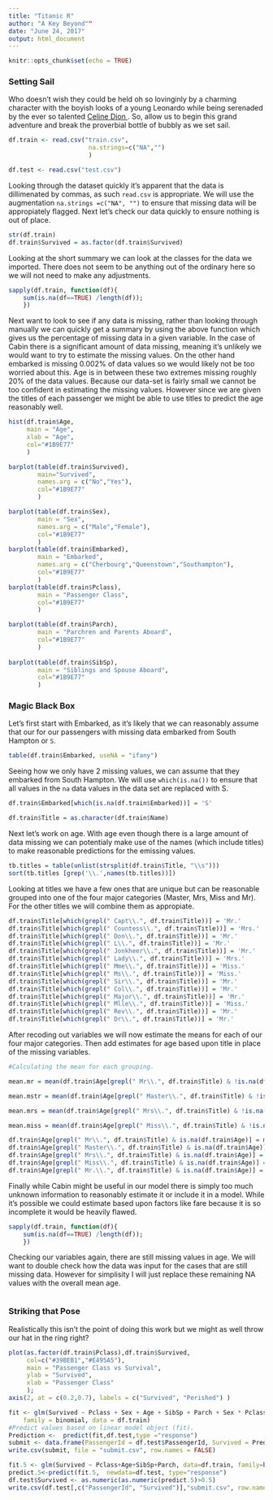 ```yaml
---
title: "Titanic R"
author: "A Key Beyond""
date: "June 24, 2017"
output: html_document
---
```


```r
knitr::opts_chunk$set(echo = TRUE)
```

### Setting Sail



Who doesn't wish they could be held oh so lovinginly by a charming character with the boyish looks of a young Leonardo while being serenaded by the ever so talented 
<a href="https://www.youtube.com/watch?v=DNyKDI9pn0Q
" target="_blank">Celine Dion </a>. So, allow us to begin this grand adventure and break the proverbial  bottle of bubbly as we set sail. 

```r
df.train <- read.csv("train.csv",
                      na.strings=c("NA","") 
                      )

df.test <- read.csv("test.csv")
```

Looking through the dataset quickly it's apparent that the data is dillimenated by commas, as such `read.csv` is appropriate. We will use the augmentation `na.strings =c("NA", "")` to ensure that missing data will be appropiately flagged. Next let's check our data quickly to ensure nothing is out of place.

```r
str(df.train)
df.train$Survived = as.factor(df.train$Survived)
```
Looking at the short summary we can look at the classes for the data we imported. There does not seem to be anything out of the ordinary here so we will not need to make any adjustments.

```r
sapply(df.train, function(df){
    sum(is.na(df==TRUE) /length(df));
    })
```
Next want to look to see if any data is missing, rather than looking through manually we can quickly get a summary by using the above function which gives us the percentage of missing data in a given variable. In the case of Cabin there is a significant amount of data missing, meaning it's unlikely we would want to try to estimate the missing values. On the other hand embarked is missing 0.002% of data values so we would likely not be too worried about this. Age is in between these two extremes missing roughly 20% of the data values. Because our data-set is fairly small we cannot be too confident in estimating the missing values. However since we are given the titles of each passenger we might be able to use titles to predict the age reasonably well.


```r

hist(df.train$Age, 
     main = "Age",
     xlab = "Age",
     col="#1B9E77"
     )

barplot(table(df.train$Survived),
        main="Survived",
        names.arg = c("No","Yes"),
        col="#1B9E77"
        )

barplot(table(df.train$Sex),
        main = "Sex",
        names.arg = c("Male","Female"),
        col="#1B9E77"
        )
barplot(table(df.train$Embarked),
        main = "Embarked",
        names.arg = c("Cherbourg","Queenstown","Southampton"),
        col="#1B9E77"
        )
barplot(table(df.train$Pclass),
        main = "Passenger Class",
        col="#1B9E77"
        )

barplot(table(df.train$Parch),
        main = "Parchren and Parents Aboard",
        col="#1B9E77"
        )
        
barplot(table(df.train$SibSp),
        main = "Siblings and Spouse Aboard",
        col="#1B9E77"
        )
```



### Magic Black Box

Let's first start with Embarked, as it's likely that we can reasonably assume that our for our passengers with missing data embarked from South Hampton or `S`. 

```r
table(df.train$Embarked, useNA = "ifany")
```
Seeing how we only have 2 missing values, we can assume that they embarked from South Hampton. We will use `which(is.na())` to ensure that all values in the `na` data values in the data set are replaced with S.

```r
df.train$Embarked[which(is.na(df.train$Embarked))] = 'S'
```

```r
df.train$Title = as.character(df.train$Name)
```

Next let's work on age. With age even though there is a large amount of data missing we can potentialy make use of the names (which include titles) to make reasonable predictions for the emissing values. 

```r

tb.titles = table(unlist(strsplit(df.train$Title, "\\s")))
sort(tb.titles [grep('\\.',names(tb.titles))])
```
Looking at titles we have a few ones that are unique but can be reasonable grouped into one of the four major categories (Master, Mrs, Miss and Mr). For the other titles we will combine them as appropiate. 

```r
df.train$Title[which(grepl(" Capt\\.", df.train$Title))] = 'Mr.' 
df.train$Title[which(grepl(" Countess\\.", df.train$Title))] = 'Mrs.'
df.train$Title[which(grepl(" Don\\.", df.train$Title))] = 'Mr.'
df.train$Title[which(grepl(" L\\.", df.train$Title))] = 'Mr.'
df.train$Title[which(grepl(" Jonkheer\\.", df.train$Title))] = 'Mr.'
df.train$Title[which(grepl(" Lady\\.", df.train$Title))] = 'Mrs.'
df.train$Title[which(grepl(" Mme\\.", df.train$Title))] = 'Miss.'
df.train$Title[which(grepl(" Ms\\.", df.train$Title))] = 'Miss.'
df.train$Title[which(grepl(" Sir\\.", df.train$Title))] = 'Mr.'
df.train$Title[which(grepl(" Col\\.", df.train$Title))] = 'Mr.'
df.train$Title[which(grepl(" Major\\.", df.train$Title))] = 'Mr.'
df.train$Title[which(grepl(" Mlle\\.", df.train$Title))] = 'Miss.'
df.train$Title[which(grepl(" Rev\\.", df.train$Title))] = 'Mr.'
df.train$Title[which(grepl(" Dr\\.", df.train$Title))] = 'Mr.'

```

After recoding out variables we will now estimate the means for each of our four major categories. Then add estimates for age based upon title in place of the missing variables. 

```r
#Calculating the mean for each grouping. 

mean.mr = mean(df.train$Age[grepl(" Mr\\.", df.train$Title) & !is.na(df.train$Age)])

mean.mstr = mean(df.train$Age[grepl(" Master\\.", df.train$Title) & !is.na(df.train$Age)])

mean.mrs = mean(df.train$Age[grepl(" Mrs\\.", df.train$Title) & !is.na(df.train$Age)])

mean.miss = mean(df.train$Age[grepl(" Miss\\.", df.train$Title) & !is.na(df.train$Age)])

df.train$Age[grepl(" Mr\\.", df.train$Title) & is.na(df.train$Age)] = mean.mr
df.train$Age[grepl(" Master\\.", df.train$Title) & is.na(df.train$Age)] = mean.mstr
df.train$Age[grepl(" Mrs\\.", df.train$Title) & is.na(df.train$Age)] = mean.mrs
df.train$Age[grepl(" Miss\\.", df.train$Title) & is.na(df.train$Age)] = mean.miss
df.train$Age[grepl(" Mr.\\.", df.train$Title) & is.na(df.train$Age)] = mean.mr
```

Finally while Cabin might be useful in our model there is simply too much unknown information to reasonably estimate it or include it in a model. While it's possible we could estimate based upon factors like fare because it is so incomplete it would be heavily flawed.

```r
sapply(df.train, function(df){
    sum(is.na(df==TRUE) /length(df));
    })
```
Checking our variables again, there are still missing values in age. We will want to double check how the data was input for the cases that are still missing data. However for simplisity I will just replace these remaining NA values with the overall mean age.

```r

```



### Striking that Pose

Realistically this isn't the point of doing this work but we might as well throw our hat in the ring right?


```r
plot(as.factor(df.train$Pclass),df.train$Survived,
     col=c("#39BEB1","#E495A5"),
     main = "Passenger Class vs Survival",
     ylab = "Survived",
     xlab = "Passenger Class"
     );
axis(2, at = c(0.2,0.7), labels = c("Survived", "Perished") )


```


```r
fit <- glm(Survived ~ Pclass + Sex + Age + SibSp + Parch + Sex * Pclass, 
    family = binomial, data = df.train)
#Predict values based on linear model object (fit).
Prediction <-  predict(fit,df.test,type ="response")
submit <- data.frame(PassengerId = df.test$PassengerId, Survived = Prediction)
write.csv(submit, file = "submit.csv", row.names = FALSE)

fit.5 <- glm(Survived ~ Pclass+Age+SibSp+Parch, data=df.train, family=binomial(("logit")))
predict.5<-predict(fit.5,  newdata=df.test, type="response")
df.test$Survived <- as.numeric(as.numeric(predict.5)>0.5)
write.csv(df.test[,c("PassengerId", "Survived")],"submit.csv", row.names=F)

```



